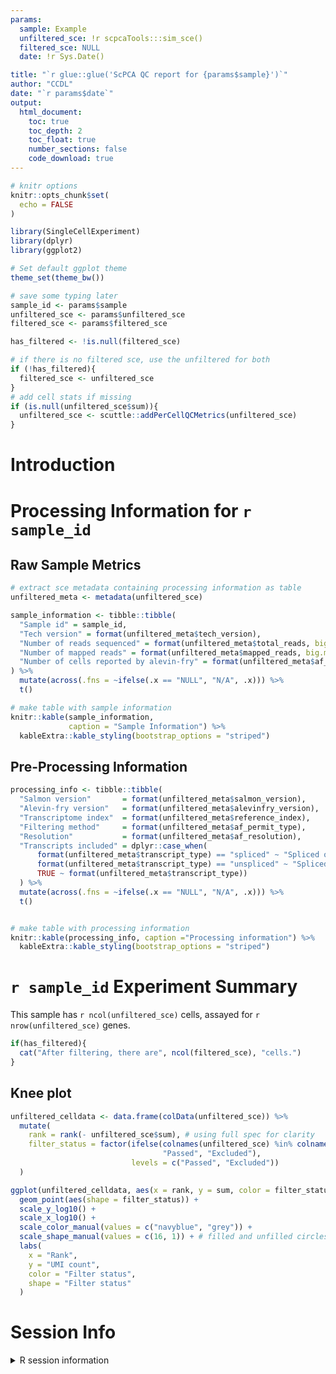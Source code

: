 ```yaml
---
params:
  sample: Example
  unfiltered_sce: !r scpcaTools:::sim_sce()
  filtered_sce: NULL
  date: !r Sys.Date()

title: "`r glue::glue('ScPCA QC report for {params$sample}')`"
author: "CCDL"
date: "`r params$date`"
output: 
  html_document:
    toc: true
    toc_depth: 2
    toc_float: true
    number_sections: false
    code_download: true
---
```


```r
# knitr options
knitr::opts_chunk$set(
  echo = FALSE
)

library(SingleCellExperiment)
library(dplyr)
library(ggplot2)

# Set default ggplot theme
theme_set(theme_bw())
```

```r
# save some typing later
sample_id <- params$sample
unfiltered_sce <- params$unfiltered_sce
filtered_sce <- params$filtered_sce

has_filtered <- !is.null(filtered_sce)

# if there is no filtered sce, use the unfiltered for both
if (!has_filtered){
  filtered_sce <- unfiltered_sce
}
# add cell stats if missing
if (is.null(unfiltered_sce$sum)){
  unfiltered_sce <- scuttle::addPerCellQCMetrics(unfiltered_sce)
}
```

# Introduction

# Processing Information for `r sample_id`

## Raw Sample Metrics

```r
# extract sce metadata containing processing information as table
unfiltered_meta <- metadata(unfiltered_sce) 

sample_information <- tibble::tibble(
  "Sample id" = sample_id,
  "Tech version" = format(unfiltered_meta$tech_version),
  "Number of reads sequenced" = format(unfiltered_meta$total_reads, big.mark = ',', scientific = FALSE),
  "Number of mapped reads" = format(unfiltered_meta$mapped_reads, big.mark = ',', scientific = FALSE),
  "Number of cells reported by alevin-fry" = format(unfiltered_meta$af_num_cells, big.mark = ',', scientific = FALSE)
) %>%
  mutate(across(.fns = ~ifelse(.x == "NULL", "N/A", .x))) %>%
  t()

# make table with sample information
knitr::kable(sample_information,
             caption = "Sample Information") %>%
  kableExtra::kable_styling(bootstrap_options = "striped")
```

## Pre-Processing Information

```r
processing_info <- tibble::tibble(
  "Salmon version"       = format(unfiltered_meta$salmon_version),
  "Alevin-fry version"   = format(unfiltered_meta$alevinfry_version),
  "Transcriptome index"  = format(unfiltered_meta$reference_index),
  "Filtering method"     = format(unfiltered_meta$af_permit_type),
  "Resolution"           = format(unfiltered_meta$af_resolution), 
  "Transcripts included" = dplyr::case_when(
      format(unfiltered_meta$transcript_type) == "spliced" ~ "Spliced only",
      format(unfiltered_meta$transcript_type) == "unspliced" ~ "Spliced and unspliced",
      TRUE ~ format(unfiltered_meta$transcript_type))
  ) %>%
  mutate(across(.fns = ~ifelse(.x == "NULL", "N/A", .x))) %>%
  t()


# make table with processing information
knitr::kable(processing_info, caption ="Processing information") %>%
  kableExtra::kable_styling(bootstrap_options = "striped")
```

# `r sample_id` Experiment Summary 

This sample has `r ncol(unfiltered_sce)` cells, assayed for `r nrow(unfiltered_sce)` genes.

```r
if(has_filtered){
  cat("After filtering, there are", ncol(filtered_sce), "cells.")
}
```

## Knee plot
```r
unfiltered_celldata <- data.frame(colData(unfiltered_sce)) %>%
  mutate(
    rank = rank(- unfiltered_sce$sum), # using full spec for clarity 
    filter_status = factor(ifelse(colnames(unfiltered_sce) %in% colnames(filtered_sce),
                                  "Passed", "Excluded"),
                           levels = c("Passed", "Excluded"))
  )

ggplot(unfiltered_celldata, aes(x = rank, y = sum, color = filter_status))+
  geom_point(aes(shape = filter_status)) +
  scale_y_log10() +
  scale_x_log10() + 
  scale_color_manual(values = c("navyblue", "grey")) + 
  scale_shape_manual(values = c(16, 1)) + # filled and unfilled circles
  labs(
    x = "Rank", 
    y = "UMI count",
    color = "Filter status",
    shape = "Filter status"
  ) 
```


# Session Info
<details>
<summary>R session information</summary>
```r
sessioninfo::session_info()
```
</details>

